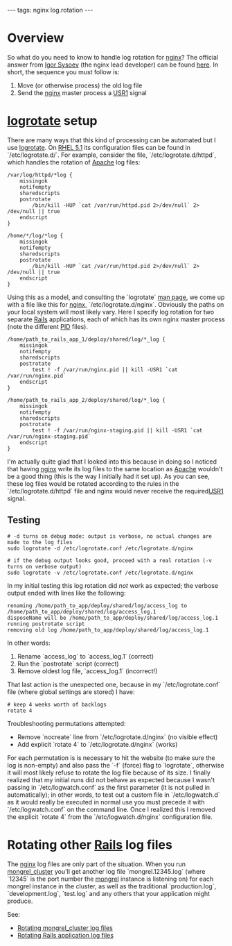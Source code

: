 ---
tags: nginx log.rotation
---
= Overview =

So what do you need to know to handle log rotation for [[nginx]]? The official answer from [[Igor Sysoev]] (the nginx lead developer) can be found [http://www.ruby-forum.com/topic/134115 here]. In short, the sequence you must follow is:

# Move (or otherwise process) the old log file
# Send the [[nginx]] master process a [[USR1]] signal

= [[logrotate]] setup =

There are many ways that this kind of processing can be automated but I use [[logrotate]]. On [[RHEL 5.1]] its configuration files can be found in `/etc/logrotate.d/`. For example, consider the file, `/etc/logrotate.d/httpd`, which handles the rotation of [[Apache]] log files:

<pre>/var/log/httpd/*log {
    missingok
    notifempty
    sharedscripts
    postrotate
        /bin/kill -HUP `cat /var/run/httpd.pid 2>/dev/null` 2> /dev/null || true
    endscript
}

/home/*/log/*log {
    missingok
    notifempty
    sharedscripts
    postrotate
        /bin/kill -HUP `cat /var/run/httpd.pid 2>/dev/null` 2> /dev/null || true
    endscript
}</pre>

Using this as a model, and consulting the `logrotate` [[man page]], we come up with a file like this for [[nginx]], `/etc/logrotate.d/nginx`. Obviously the paths on your local system will most likely vary. Here I specify log rotation for two separate [[Rails]] applications, each of which has its own nginx master process (note the different [[PID]] files).

<pre>/home/path_to_rails_app_1/deploy/shared/log/*_log {
    missingok
    notifempty
    sharedscripts
    postrotate
        test ! -f /var/run/nginx.pid || kill -USR1 `cat /var/run/nginx.pid`
    endscript  
}

/home/path_to_rails_app_2/deploy/shared/log/*_log {
    missingok
    notifempty
    sharedscripts
    postrotate
        test ! -f /var/run/nginx-staging.pid || kill -USR1 `cat /var/run/nginx-staging.pid`
    endscript  
}</pre>

I'm actually quite glad that I looked into this because in doing so I noticed that having [[nginx]] write its log files to the same location as [[Apache]] wouldn't be a good thing (this is the way I initially had it set up). As you can see, these log files would be rotated according to the rules in the `/etc/logrotate.d/httpd` file and nginx would never receive the required[[USR1]] signal.

== Testing ==

<pre># -d turns on debug mode: output is verbose, no actual changes are made to the log files
sudo logrotate -d /etc/logrotate.conf /etc/logrotate.d/nginx

# if the debug output looks good, proceed with a real rotation (-v turns on verbose output)
sudo logrotate -v /etc/logrotate.conf /etc/logrotate.d/nginx</pre>

In my initial testing this log rotation did ''not'' work as expected; the verbose output ended with lines like the following:

<pre>renaming /home/path_to_app/deploy/shared/log/access_log to /home/path_to_app/deploy/shared/log/access_log.1
disposeName will be /home/path_to_app/deploy/shared/log/access_log.1
running postrotate script
removing old log /home/path_to_app/deploy/shared/log/access_log.1</pre> 

In other words:

# Rename `access_log` to `access_log.1` (correct)
# Run the `postrotate` script (correct)
# Remove oldest log file, `access_log.1` (incorrect!)

That last action is the unexpected one, because in my `/etc/logrotate.conf` file (where global settings are stored) I have:

<pre># keep 4 weeks worth of backlogs
rotate 4</pre> 

Troubleshooting permutations attempted:

* Remove `nocreate` line from `/etc/logrotate.d/nginx` (no visible effect)
* Add explicit `rotate 4` to `/etc/logrotate.d/nginx` (works)

For each permutation is is necessary to hit the website (to make sure the log is non-empty) and also pass the `-f` (force) flag to `logrotate`, otherwise it will most likely refuse to rotate the log file because of its size. I finally realized that my initial runs did not behave as expected because I wasn't passing in `/etc/logwatch.conf` as the first parameter (it is not pulled in automatically); in other words, to test out a custom file in `/etc/logwatch.d` as it would really be executed in normal use you must precede it with `/etc/logwatch.conf` on the command line. Once I realized this I removed the explicit `rotate 4` from the `/etc/logwatch.d/nginx` configuration file.

= Rotating other [[Rails]] log files =

The [[nginx]] log files are only part of the situation. When you run [[mongrel_cluster]] you'll get another log file `mongrel.12345.log` (where `12345` is the port number the [[mongrel]] instance is listening on) for each mongrel instance in the cluster, as well as the traditional `production.log`, `development.log`, `test.log` and any others that your application might produce.

See:

* [[Rotating mongrel_cluster log files]]
* [[Rotating Rails application log files]]

